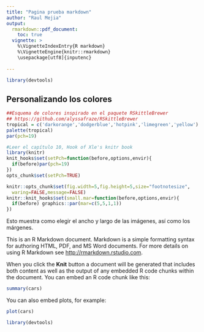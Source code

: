 ```yaml
---
title: "Pagina prueba markdown"
author: "Raul Mejia"
output:
  rmarkdown::pdf_document:
    toc: true
  vignette: >
    %\VignetteIndexEntry{R markdown}
    %\VignetteEngine{knitr::rmarkdown}
    \usepackage[utf8]{inputenc}
    
---
```


``` r
library(devtools)
```

## Personalizando los colores 

```r
##Esquema de colores inspirado en el paquete RSkittleBrewer
## https://github.com/alyssafraze/RSkittleBrewer
tropical = c('darkorange','dodgerblue','hotpink','limegreen','yellow')
palette(tropical)
par(pch=19)
```


```r
#Leer el capítulo 10, Hook of Xle's knitr book
library(knitr)
knit_hooks$set(setPch=function(before,options,envir){
  if(before)par(pch=19)
})
opts_chunk$set(setPch=TRUE)
```


```r
knitr::opts_chunk$set(fig.width=5,fig.height=5,size="footnotesize",
  waring=FALSE,message=FALSE)
knitr::knit_hooks$set(small.mar=function(before,options,envir){
  if(before) graphics::par(mar=c(5,5,1,1))
})
```

Esto muestra como elegir el ancho y largo de las imágenes, así como los márgenes.



This is an R Markdown document. Markdown is a simple formatting syntax for authoring HTML, PDF, and MS Word documents. For more details on using R Markdown see <http://rmarkdown.rstudio.com>.

When you click the **Knit** button a document will be generated that includes both content as well as the output of any embedded R code chunks within the document. You can embed an R code chunk like this:


```r
summary(cars)
```

You can also embed plots, for example:

```r
plot(cars)
```

```r
library(devtools)
```


